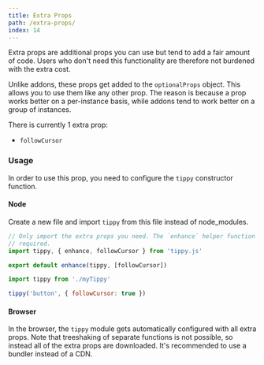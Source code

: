 ```yaml
---
title: Extra Props
path: /extra-props/
index: 14
---
```


Extra props are additional props you can use but tend to add a fair amount of
code. Users who don't need this functionality are therefore not burdened with
the extra cost.

Unlike addons, these props get added to the `optionalProps` object. This allows
you to use them like any other prop. The reason is because a prop works better
on a per-instance basis, while addons tend to work better on a group of
instances.

There is currently 1 extra prop:

- `followCursor`

### Usage

In order to use this prop, you need to configure the `tippy` constructor
function.

#### Node

Create a new file and import `tippy` from this file instead of node_modules.

```js
// Only import the extra props you need. The `enhance` helper function is
// required.
import tippy, { enhance, followCursor } from 'tippy.js'

export default enhance(tippy, [followCursor])
```

```js
import tippy from './myTippy'

tippy('button', { followCursor: true })
```

#### Browser

In the browser, the `tippy` module gets automatically configured with all extra
props. Note that treeshaking of separate functions is not possible, so instead
all of the extra props are downloaded. It's recommended to use a bundler instead
of a CDN.
